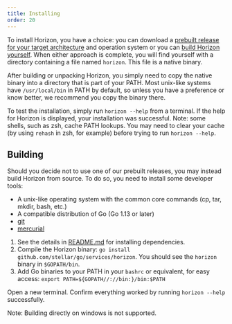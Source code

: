 ```yaml
---
title: Installing
order: 20
---
```



To install Horizon, you have a choice: you can download a [prebuilt release for your target architecture](https://github.com/stellar/go/releases) and operation system or you can [build Horizon yourself](#Building). When either approach is complete, you will find yourself with a directory containing a file named `horizon`. This file is a native binary.

After building or unpacking Horizon, you simply need to copy the native binary into a directory that is part of your PATH. Most unix-like systems have `/usr/local/bin` in PATH by default, so unless you have a preference or know better, we recommend you copy the binary there.

To test the installation, simply run `horizon --help` from a terminal. If the help for Horizon is displayed, your installation was successful. Note: some shells, such as zsh, cache PATH lookups. You may need to clear your cache (by using `rehash` in zsh, for example) before trying to run `horizon --help`.

## Building

Should you decide not to use one of our prebuilt releases, you may instead build Horizon from source. To do so, you need to install some developer tools:

- A unix-like operating system with the common core commands (cp, tar, mkdir, bash, etc.)
- A compatible distribution of Go (Go 1.13 or later)
- [git](https://git-scm.com/)
- [mercurial](https://www.mercurial-scm.org/)

1. See the details in [README.md](https://github.com/stellar/go/blob/master/README.md#dependencies) for installing dependencies.
2. Compile the Horizon binary: `go install github.com/stellar/go/services/horizon`. You should see the `horizon` binary in `$GOPATH/bin`.
3. Add Go binaries to your PATH in your `bashrc` or equivalent, for easy access: `export PATH=${GOPATH//://bin:}/bin:$PATH`

Open a new terminal. Confirm everything worked by running `horizon --help` successfully.

Note: Building directly on windows is not supported.
